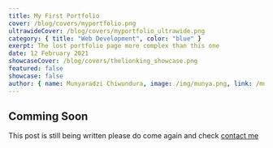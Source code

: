---
title: My First Portfolio
cover: /blog/covers/myportfolio.png
ultrawideCover: /blog/covers/myportfolio_ultrawide.png
category: { title: "Web Development", color: "blue" }
exerpt: The lost portfolio page more complex than this one
date: 12 February 2021
showcaseCover: /blog/covers/thelionking_showcase.png
featured: false
showcase: false
author: { name: Munyaradzi Chiwundura, image: /img/munya.png, link: /munya }
---

## Comming Soon

This post is still being written please do come again and check
[contact me](https://therealmunya.vercel.app)
